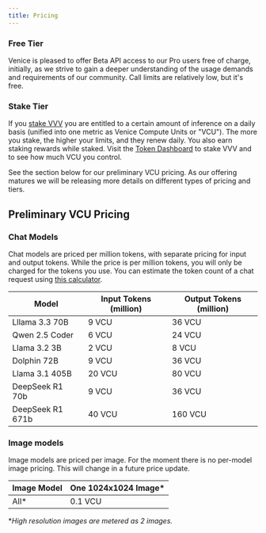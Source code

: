 ```yaml
---
title: Pricing
---
```


### Free Tier

Venice is pleased to offer Beta API access to our Pro users free of charge, initially, as we strive to gain a deeper understanding of the usage demands and requirements of our community. Call limits are relatively low, but it's free.&#x20;

### Stake Tier

If you [stake VVV](https://venice.ai/blog/how-to-stake-and-claim-your-venice-tokens-vvv) you are entitled to a certain amount of inference on a daily basis (unified into one metric as Venice Compute Units or "VCU"). The more you stake, the higher your limits, and they renew daily. You also earn staking rewards while staked. Visit the [Token Dashboard](https://venice.ai/token) to stake VVV and to see how much VCU you control.&#x20;

See the section below for our preliminary VCU pricing. As our offering matures we will be releasing more details on different types of pricing and tiers.

## Preliminary VCU Pricing

### Chat Models

Chat models are priced per million tokens, with separate pricing for input and output tokens. While the price is per million tokens, you will only be charged for the tokens you use. You can estimate the token count of a chat request using [this calculator](https://quizgecko.com/tools/token-counter).

| Model            | Input Tokens (million) | Output Tokens (million) |
| ---------------- | ---------------------- | ----------------------- |
| Lllama 3.3 70B   | 9 VCU                  | 36 VCU                  |
| Qwen 2.5 Coder   | 6 VCU                  | 24 VCU                  |
| Llama 3.2 3B     | 2 VCU                  | 8 VCU                   |
| Dolphin 72B      | 9 VCU                  | 36 VCU                  |
| Llama 3.1 405B   | 20 VCU                 | 80 VCU                  |
| DeepSeek R1 70b  | 9 VCU                  | 36 VCU                  |
| DeepSeek R1 671b | 40 VCU                 | 160 VCU                 |

### Image models

Image models are priced per image. For the moment there is no
per-model image pricing. This will change in a future price update.

| Image Model | One 1024x1024 Image\* |
| ----------- | --------------------- |
| All\*       | 0.1 VCU               |

\**High resolution images are metered as 2 images.*

<BetaCallout />
